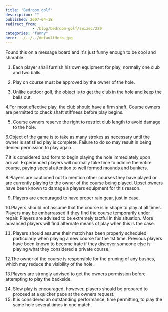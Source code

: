 ```yaml
---
title: 'Bedroom golf'
description: ""
published: 2007-04-18
redirect_from: 
            - /blog/bedroom-golf/swizec/229
categories: "funny"
hero: ../../../defaultHero.jpg
---
```


Found this on a message board and it's just funny enough to be cool and sharable.

1. Each player shall furnish his own equipment for play, normally one club and two balls.  

2.  Play on course must be approved by the owner of the hole.  
3.  Unlike outdoor golf, the object is to get the club in the hole and keep the balls out.  

4.For most effective play, the club should have a firm shaft. Course owners are permitted to check shaft stiffness before play begins.  

5.  Course owners reserve the right to restrict club length to avoid damage to the hole.  

6.Object of the game is to take as many strokes as necessary until the owner is satisfied play is complete. Failure to do so may result in being denied permission to play again.  

7.It is considered bad form to begin playing the hole immediately upon arrival. Experienced players will normally take time to admire the entire course, paying special attention to well formed mounds and bunkers.  

8.Players are cautioned not to mention other courses they have played or are currently playing to the owner of the course being played. Upset owners have been known to damage a players equipment for this reason.  

9.  Players are encouraged to have proper rain gear, just in case.  

10.Players should not assume that the course is in shape to play at all times. Players may be embarrassed if they find the course temporarily under repair. Players are advised to be extremely tactful in this situation. More advanced players will find alternate means of play when this is the case.  

11. Players should assume their match has been properly scheduled particularly when playing a new course for the 1st time. Previous players have been known to become irate if they discover someone else is playing what they considered a private course.  

12.The owner of the course is responsible for the pruning of any bushes, which may reduce the visibility of the hole.  

13.Players are strongly advised to get the owners permission before attempting to play the backside.  

14. Slow play is encouraged, however, players should be prepared to proceed at a quicker pace at the owners request.  
15. It is considered an outstanding performance, time permitting, to play the same hole several times in one match.
